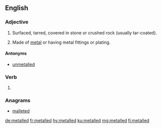 ==English==

===Adjective===
{{en-adj}}

# {{label|en|of a road}} Surfaced, tarred, covered in stone or crushed rock (usually tar-coated).
# {{label|en|of any object}} Made of [[metal]] or having metal fittings or plating.

====Antonyms====
* {{sense|of a road}} [[unmetalled]]

===Verb===
{{head|en|verb form}}

# {{en-past of|metal}}

===Anagrams===
* [[malleted#English|malleted]]

[[de:metalled]]
[[fr:metalled]]
[[hy:metalled]]
[[ku:metalled]]
[[mg:metalled]]
[[fi:metalled]]